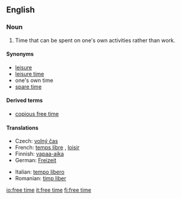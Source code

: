 ==English==
{{wikipedia|Leisure}}
===Noun===
{{en-noun|-}}

# Time that can be spent on one's own activities rather than work.

====Synonyms====
* [[leisure]]
* [[leisure time]]
* one's own time<!--not idiomatic; do not wikify-->
* [[spare time]]

====Derived terms====
* [[copious free time]]<!--see Wikipedia article-->

====Translations====
{{trans-top|time that can be spent on one's own activities rather than work}}
* Czech: [[volný čas]] {{m}}
* French: [[temps libre]] {{m}}, [[loisir]] {{m}}
* Finnish: [[vapaa-aika]]
* German: [[Freizeit]] {{f}}
{{trans-mid}}
* Italian: [[tempo libero]] {{m}}
* Romanian: [[timp liber]]
{{trans-bottom}}

[[io:free time]]
[[it:free time]]
[[fi:free time]]